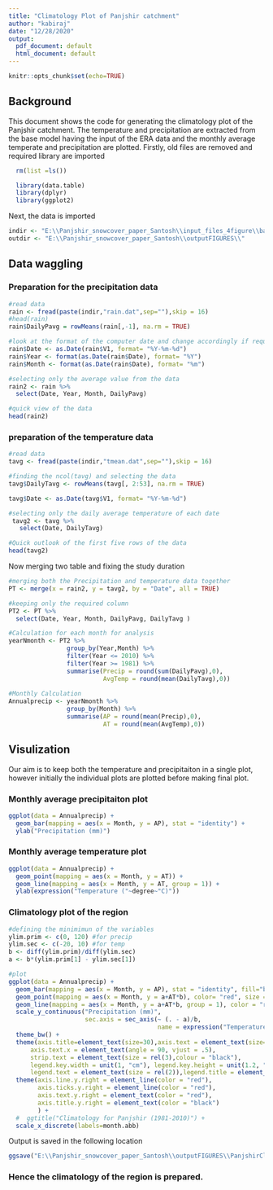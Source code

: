 ---
title: "Climatology Plot of Panjshir catchment"
author: "kabiraj"
date: "12/28/2020"
output:
  pdf_document: default
  html_document: default
---

```{r setup, include=FALSE}
knitr::opts_chunk$set(echo=TRUE)
```

## Background 

This document shows the code for generating the climatology plot of the Panjshir catchment. The temperature and precipitation are extracted from the base model having the input of the ERA data and the monthly average temperate and precipitation are plotted. Firstly, old files are removed and required library are imported

```{r, message=FALSE}
  rm(list =ls())

  library(data.table)
  library(dplyr)
  library(ggplot2)

```

Next, the data is imported 
```{r}
indir <- "E:\\Panjshir_snowcover_paper_Santosh\\input_files_4figure\\baseERAmodel_input\\"
outdir <- "E:\\Panjshir_snowcover_paper_Santosh\\outputFIGURES\\"

```

## Data waggling  
### Preparation for the precipitation data
```{r,  warning=FALSE}
#read data
rain <- fread(paste(indir,"rain.dat",sep=""),skip = 16)
#head(rain)
rain$DailyPavg = rowMeans(rain[,-1], na.rm = TRUE)

#look at the format of the computer date and change accordingly if required 
rain$Date <- as.Date(rain$V1, format= "%Y-%m-%d")
rain$Year <- format(as.Date(rain$Date), format= "%Y")
rain$Month <- format(as.Date(rain$Date), format= "%m")

#selecting only the average value from the data 
rain2 <- rain %>%
  select(Date, Year, Month, DailyPavg)

#quick view of the data 
head(rain2)

```
### preparation of the temperature data
```{r,  warning=FALSE}
#read data
tavg <- fread(paste(indir,"tmean.dat",sep=""),skip = 16)

#finding the ncol(tavg) and selecting the data 
tavg$DailyTavg <- rowMeans(tavg[, 2:53], na.rm = TRUE)

tavg$Date <- as.Date(tavg$V1, format= "%Y-%m-%d")

#selecting only the daily average temperature of each date
 tavg2 <- tavg %>%
   select(Date, DailyTavg)

#Quick outlook of the first five rows of the data
head(tavg2)

```

Now merging two table and fixing the study duration 
```{r,  message=FALSE}
#merging both the Precipitation and temperature data together
PT <- merge(x = rain2, y = tavg2, by = "Date", all = TRUE)

#keeping only the required column
PT2 <- PT %>%
  select(Date, Year, Month, DailyPavg, DailyTavg )

#Calculation for each month for analysis
yearNmonth <- PT2 %>% 
                group_by(Year,Month) %>% 
                filter(Year <= 2010) %>%
                filter(Year >= 1981) %>%
                summarise(Precip = round(sum(DailyPavg),0),
                          AvgTemp = round(mean(DailyTavg),0))
    
#Monthly Calculation 
Annualprecip <- yearNmonth %>%
                group_by(Month) %>%
                summarise(AP = round(mean(Precip),0),
                          AT = round(mean(AvgTemp),0))

```


## Visulization
Our aim is to keep both the temperature and precipitaiton in a single plot, however initially the individual plots are plotted before making final plot. 

### Monthly average precipitaiton plot 
```{r}
ggplot(data = Annualprecip) +
  geom_bar(mapping = aes(x = Month, y = AP), stat = "identity") + 
  ylab("Precipitation (mm)")
```

### Monthly average temperature plot
```{r}
ggplot(data = Annualprecip) +
  geom_point(mapping = aes(x = Month, y = AT)) + 
  geom_line(mapping = aes(x = Month, y = AT, group = 1)) + 
  ylab(expression("Temperature ("~degree~"C)"))

```

### Climatology plot of the region 

```{r}
#defining the minimimun of the variables
ylim.prim <- c(0, 120) #for precip
ylim.sec <- c(-20, 10) #for temp
b <- diff(ylim.prim)/diff(ylim.sec)
a <- b*(ylim.prim[1] - ylim.sec[1])

#plot
ggplot(data = Annualprecip) +
  geom_bar(mapping = aes(x = Month, y = AP), stat = "identity", fill="blue", alpha= 0.5) + 
  geom_point(mapping = aes(x = Month, y = a+AT*b), color= "red", size = 2.5) + 
  geom_line(mapping = aes(x = Month, y = a+AT*b, group = 1), color = "red", size =1.5) + 
  scale_y_continuous("Precipitation (mm)", 
                     sec.axis = sec_axis(~ (. - a)/b, 
                                         name = expression("Temperature ("~degree~"C)"))) +
  theme_bw() + 
  theme(axis.title=element_text(size=30),axis.text = element_text(size=25),
      axis.text.x = element_text(angle = 90, vjust = .5),
      strip.text = element_text(size = rel(3),colour = "black"),
      legend.key.width = unit(1, "cm"), legend.key.height = unit(1.2, "cm"),
      legend.text = element_text(size = rel(2)),legend.title = element_text(size = rel(2.5))) +
  theme(axis.line.y.right = element_line(color = "red"),
        axis.ticks.y.right = element_line(color = "red"),
        axis.text.y.right = element_text(color = "red"),
        axis.title.y.right = element_text(color = "black")
        ) +
  #  ggtitle("Climatology for Panjshir (1981-2010)") +
  scale_x_discrete(labels=month.abb)  


```

Output is saved in the following location 
```{r}
ggsave("E:\\Panjshir_snowcover_paper_Santosh\\outputFIGURES\\PanjshirClimatology1.png", width = 7.5, height = 6, units = "in")

```

### Hence the climatology of the region is prepared. 




